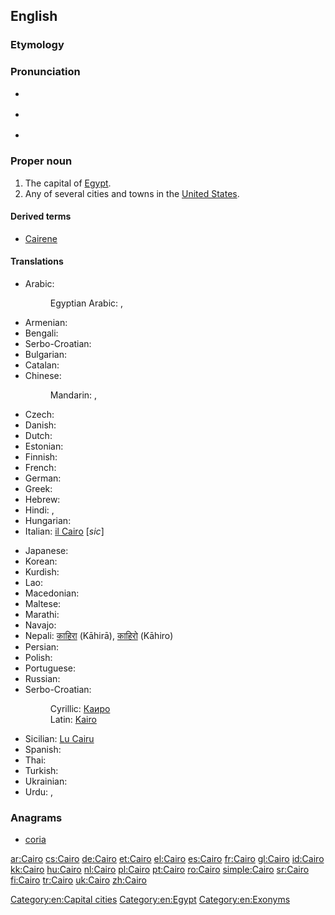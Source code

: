 ==English==

{{wikipedia}}
{{wikipedia|Cairo, Illinois}}

===Etymology===
{{rfe}}

===Pronunciation===
{{rfp}}
* {{rhymes|aɪɹəʊ}} {{a|capital of Egypt}}
* {{homophones|chiro}} {{a|capital of Egypt}}
* {{IPA|/kɛɹoʊ/|/keɪɹoʊ/}} {{a|US towns and cities}}

===Proper noun===
{{en-proper noun}}

# The capital of [[Egypt]].
# Any of several cities and towns in the [[United States]].

====Derived terms====
* [[Cairene]]

====Translations====
{{rfc-tsort|duplicate language: Serbo-Croatian}}
{{trans-top|capital of Egypt}}
* Arabic: {{t+|ar|القاهرة|f|alt=القاهِرة|tr=al-qaahira(t)}}
*: Egyptian Arabic: {{tø|arz|مصر|f|tr=maSr|sc=Arab|xs=Egyptian Arabic}} , {{tø|arz|القاهرة|f|tr=el qahera|sc=Arab}}
* Armenian: {{t-|hy|Կահիրե|tr=Kahire}}
* Bengali: {{t-|bn|কায়রো|sc=Beng}}
* Serbo-Croatian: {{t|sh|Kairo|m}}
* Bulgarian: {{t-|bg|Кайро|tr=Kajro|sc=Cyrl}}
* Catalan: {{t+|ca|Caire|m}}
* Chinese:
*: Mandarin: {{t|cmn|開羅|sc=Hani}}, {{t|cmn|开罗|tr=Kāiluó|sc=Hani}}
* Czech: {{t-|cs|Káhira|f}}
* Danish: {{t|da|Kairo}}
* Dutch: {{t+|nl|Caïro|n}}
* Estonian: {{t+|et|Kairo}}
* Finnish: {{t+|fi|Kairo}}
* French: {{t+|fr|Le Caire|m}}
* German: {{t+|de|Kairo}}
* Greek: {{t+|el|Κάιρο|n|tr=Káiro}}
* Hebrew: {{t-|he|קהיר|tr=Kahīr}}
* Hindi: {{t-|hi|क़ाहिरा|tr=Qāhirā|xs=Hindi}}, {{t-|hi|क़ैरो|tr=Qéro|xs=Hindi}}
* Hungarian: {{t+|hu|Kairó}}
* Italian: [[il Cairo]] {{f}} [''sic'']
{{trans-mid}}
* Japanese: {{t-|ja|カイロ|tr=Kairo}}
* Korean: {{t-|ko|카이로|tr=Kairo|sc=Kore}}
* Kurdish: {{t+|ku|Qahîre}}
* Lao: {{t-|lo|ເລີແກ|tr=Lœ̄kǣ|sc=Laoo|xs=Lao}}
* Macedonian: {{t-|mk|Каиро|n|tr=Káiro}}
* Maltese: {{t-|mt|Kajr|alt=Il-Kajr|xs=Maltese}}
* Marathi: {{t-|mr|काइरो|n|tr=kāiro|sc=Deva}}
* Navajo: {{tø|nv|Kʼaiwo}}
* Nepali: [[काहिरा]] (Kāhirā), [[काहिरो]] (Kāhiro)
* Persian: {{t+|fa|قاهره|tr=Qāhere|xs=Persian}}
* Polish: {{t+|pl|Kair|m}}
* Portuguese: {{t+|pt|Cairo|m}}
* Russian: {{t-|ru|Каир|m|tr=Kaír}}
* Serbo-Croatian:
*: Cyrillic: [[Каиро#Serbo-Croatian|Каиро]] {{m}}
*: Latin: [[Kairo#Serbo-Croatian|Kairo]] {{m}}
* Sicilian: [[Cairu|Lu Cairu]] {{m}}
* Spanish: {{t+|es|El Cairo|m}}
* Thai: {{t-|th|ไคโ|tr=Khairō}}
* Turkish: {{t+|tr|Kahire}}
* Ukrainian: {{t-|uk|Каїр|m|tr=Kajír|sc=Cyrl}}
* Urdu: {{t-|ur|قائرہ|tr=Qāyra|xs=Urdu}}, {{t-|ur|قاہرہ|tr=Qāhira|xs=Urdu}}
{{trans-bottom}}

===Anagrams===
* [[coria#English|coria]]

[[Category:en:Capital cities]]
[[Category:en:Egypt]]
[[Category:en:Exonyms]]

[[ar:Cairo]]
[[cs:Cairo]]
[[de:Cairo]]
[[et:Cairo]]
[[el:Cairo]]
[[es:Cairo]]
[[fr:Cairo]]
[[gl:Cairo]]
[[id:Cairo]]
[[kk:Cairo]]
[[hu:Cairo]]
[[nl:Cairo]]
[[pl:Cairo]]
[[pt:Cairo]]
[[ro:Cairo]]
[[simple:Cairo]]
[[sr:Cairo]]
[[fi:Cairo]]
[[tr:Cairo]]
[[uk:Cairo]]
[[zh:Cairo]]